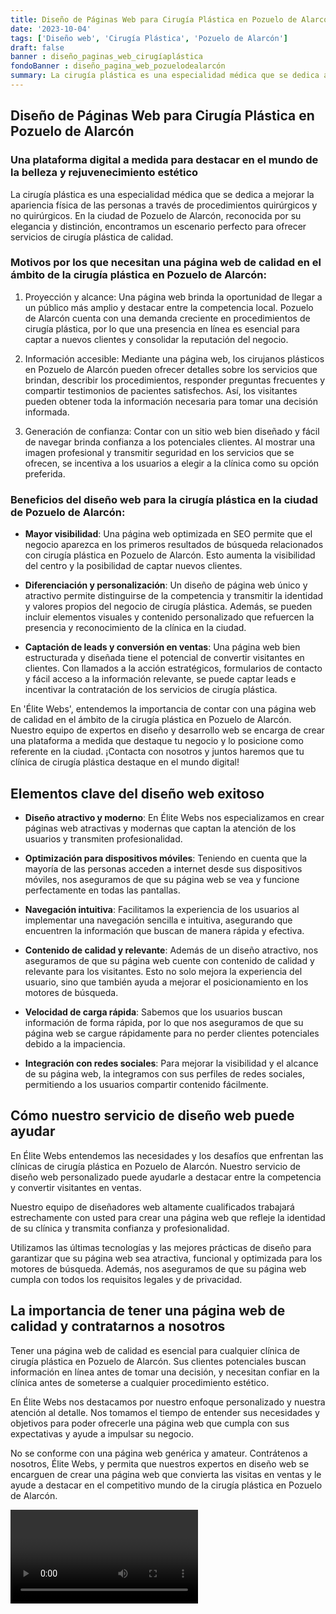 ```yaml
---
title: Diseño de Páginas Web para Cirugía Plástica en Pozuelo de Alarcón
date: '2023-10-04'
tags: ['Diseño web', 'Cirugía Plástica', 'Pozuelo de Alarcón']
draft: false
banner : diseño_paginas_web_cirugíaplástica
fondoBanner : diseño_pagina_web_pozuelodealarcón
summary: La cirugía plástica es una especialidad médica que se dedica a mejorar la apariencia física de las personas a través de procedimientos quirúrgicos y no quirúrgicos. En la ciudad de Pozuelo de Alarcón, reconocida por su elegancia y distinción, encontramos un escenario perfecto para ofrecer servicios de cirugía plástica de calidad.
---
```


## Diseño de Páginas Web para Cirugía Plástica en Pozuelo de Alarcón

### Una plataforma digital a medida para destacar en el mundo de la belleza y rejuvenecimiento estético

La cirugía plástica es una especialidad médica que se dedica a mejorar la apariencia física de las personas a través de procedimientos quirúrgicos y no quirúrgicos. En la ciudad de Pozuelo de Alarcón, reconocida por su elegancia y distinción, encontramos un escenario perfecto para ofrecer servicios de cirugía plástica de calidad.

### Motivos por los que necesitan una página web de calidad en el ámbito de la cirugía plástica en Pozuelo de Alarcón:

1. Proyección y alcance: Una página web brinda la oportunidad de llegar a un público más amplio y destacar entre la competencia local. Pozuelo de Alarcón cuenta con una demanda creciente en procedimientos de cirugía plástica, por lo que una presencia en línea es esencial para captar a nuevos clientes y consolidar la reputación del negocio.

2. Información accesible: Mediante una página web, los cirujanos plásticos en Pozuelo de Alarcón pueden ofrecer detalles sobre los servicios que brindan, describir los procedimientos, responder preguntas frecuentes y compartir testimonios de pacientes satisfechos. Así, los visitantes pueden obtener toda la información necesaria para tomar una decisión informada.

3. Generación de confianza: Contar con un sitio web bien diseñado y fácil de navegar brinda confianza a los potenciales clientes. Al mostrar una imagen profesional y transmitir seguridad en los servicios que se ofrecen, se incentiva a los usuarios a elegir a la clínica como su opción preferida.

### Beneficios del diseño web para la cirugía plástica en la ciudad de Pozuelo de Alarcón:

- **Mayor visibilidad**: Una página web optimizada en SEO permite que el negocio aparezca en los primeros resultados de búsqueda relacionados con cirugía plástica en Pozuelo de Alarcón. Esto aumenta la visibilidad del centro y la posibilidad de captar nuevos clientes.

- **Diferenciación y personalización**: Un diseño de página web único y atractivo permite distinguirse de la competencia y transmitir la identidad y valores propios del negocio de cirugía plástica. Además, se pueden incluir elementos visuales y contenido personalizado que refuercen la presencia y reconocimiento de la clínica en la ciudad.

- **Captación de leads y conversión en ventas**: Una página web bien estructurada y diseñada tiene el potencial de convertir visitantes en clientes. Con llamados a la acción estratégicos, formularios de contacto y fácil acceso a la información relevante, se puede captar leads e incentivar la contratación de los servicios de cirugía plástica.

En 'Élite Webs', entendemos la importancia de contar con una página web de calidad en el ámbito de la cirugía plástica en Pozuelo de Alarcón. Nuestro equipo de expertos en diseño y desarrollo web se encarga de crear una plataforma a medida que destaque tu negocio y lo posicione como referente en la ciudad. ¡Contacta con nosotros y juntos haremos que tu clínica de cirugía plástica destaque en el mundo digital!

<GifSeo />

<Cta />

## Elementos clave del diseño web exitoso

- **Diseño atractivo y moderno**: En Élite Webs nos especializamos en crear páginas web atractivas y modernas que captan la atención de los usuarios y transmiten profesionalidad.

- **Optimización para dispositivos móviles**: Teniendo en cuenta que la mayoría de las personas acceden a internet desde sus dispositivos móviles, nos aseguramos de que su página web se vea y funcione perfectamente en todas las pantallas.

- **Navegación intuitiva**: Facilitamos la experiencia de los usuarios al implementar una navegación sencilla e intuitiva, asegurando que encuentren la información que buscan de manera rápida y efectiva.

- **Contenido de calidad y relevante**: Además de un diseño atractivo, nos aseguramos de que su página web cuente con contenido de calidad y relevante para los visitantes. Esto no solo mejora la experiencia del usuario, sino que también ayuda a mejorar el posicionamiento en los motores de búsqueda.

- **Velocidad de carga rápida**: Sabemos que los usuarios buscan información de forma rápida, por lo que nos aseguramos de que su página web se cargue rápidamente para no perder clientes potenciales debido a la impaciencia.

- **Integración con redes sociales**: Para mejorar la visibilidad y el alcance de su página web, la integramos con sus perfiles de redes sociales, permitiendo a los usuarios compartir contenido fácilmente.

## Cómo nuestro servicio de diseño web puede ayudar

En Élite Webs entendemos las necesidades y los desafíos que enfrentan las clínicas de cirugía plástica en Pozuelo de Alarcón. Nuestro servicio de diseño web personalizado puede ayudarle a destacar entre la competencia y convertir visitantes en ventas.

Nuestro equipo de diseñadores web altamente cualificados trabajará estrechamente con usted para crear una página web que refleje la identidad de su clínica y transmita confianza y profesionalidad.

Utilizamos las últimas tecnologías y las mejores prácticas de diseño para garantizar que su página web sea atractiva, funcional y optimizada para los motores de búsqueda. Además, nos aseguramos de que su página web cumpla con todos los requisitos legales y de privacidad.

## La importancia de tener una página web de calidad y contratarnos a nosotros

Tener una página web de calidad es esencial para cualquier clínica de cirugía plástica en Pozuelo de Alarcón. Sus clientes potenciales buscan información en línea antes de tomar una decisión, y necesitan confiar en la clínica antes de someterse a cualquier procedimiento estético.

En Élite Webs nos destacamos por nuestro enfoque personalizado y nuestra atención al detalle. Nos tomamos el tiempo de entender sus necesidades y objetivos para poder ofrecerle una página web que cumpla con sus expectativas y ayude a impulsar su negocio.

No se conforme con una página web genérica y amateur. Contrátenos a nosotros, Élite Webs, y permita que nuestros expertos en diseño web se encarguen de crear una página web que convierta las visitas en ventas y le ayude a destacar en el competitivo mundo de la cirugía plástica en Pozuelo de Alarcón.

<Video />

<CtaBot job='Cirugía Plástica' city='Pozuelo de Alarcón'/>

<Gmaps query='Pozuelo de Alarcón+españa+maps' />
